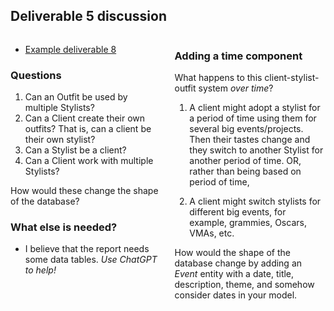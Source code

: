 <!-- # Deliverable 5 - Sample Review SP2025 -->

## Deliverable 5 discussion

:::: {.columns}
::: {.column width=50%}
* [Example deliverable 8](./assets/sample-deliverable-08.html){target="_blank"}

### Questions
 
1. Can an Outfit be used by multiple Stylists? 
1. Can a Client create their own outfits?  That is, can a client be their own stylist?
1. Can a Stylist be a client?
1. Can a Client work with multiple Stylists?

How would these change the shape of the database? 

### What else is needed?

* I believe that the report needs some data tables.  *Use ChatGPT to help!*

:::
::: {.column width=50%}
### Adding a time component

What happens to this client-stylist-outfit system *over time*?

1. A client might adopt a stylist for a period of time using them for several big events/projects.  Then their tastes change and they switch to another Stylist for another period of time.  OR, rather than being based on period of time, 

1. A client might switch stylists for different big events, for example, grammies, Oscars, VMAs, etc.

How would the shape of the database change by adding an *Event* entity with a date, title, description, theme, and somehow consider dates in your model.


:::
::::
